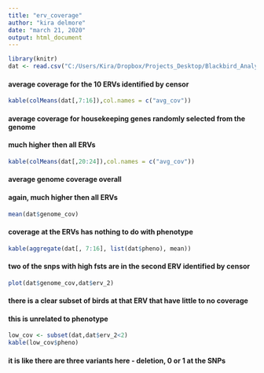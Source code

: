---
title: "erv_coverage"
author: "kira delmore"
date: "march 21, 2020"
output: html_document
---

```{r }
library(knitr)
dat <- read.csv("C:/Users/Kira/Dropbox/Projects_Desktop/Blackbird_Analysis/erv_coverage.csv")
```

#### average coverage for the 10 ERVs identified by censor  
```{r }
kable(colMeans(dat[,7:16]),col.names = c("avg_cov"))
```

#### average coverage for housekeeping genes randomly selected from the genome
#### much higher then all ERVs
```{r }
kable(colMeans(dat[,20:24]),col.names = c("avg_cov"))
```

#### average genome coverage overall
#### again, much higher then all ERVs
```{r }
mean(dat$genome_cov)
```

#### coverage at the ERVs has nothing to do with phenotype
```{r }
kable(aggregate(dat[, 7:16], list(dat$pheno), mean))
```

#### two of the snps with high fsts are in the second ERV identified by censor
```{r }
plot(dat$genome_cov,dat$erv_2)
```

#### there is a clear subset of birds at that ERV that have little to no coverage
#### this is unrelated to phenotype
```{r }
low_cov <- subset(dat,dat$erv_2<2)
kable(low_cov$pheno)
```

#### it is like there are three variants here - deletion, 0 or 1 at the SNPs